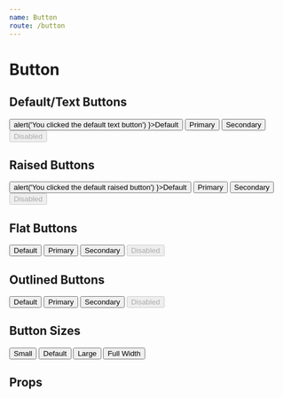 ```yaml
---
name: Button
route: /button
---
```



# Button

## Default/Text Buttons
<Playground>
  <MarginWrapper>
    <Button variant='text' color='default' onClick={ () => alert('You clicked the default text button') }>Default</Button>
    <Button variant='text' color='primary'>Primary</Button>
    <Button variant='text' color='secondary'>Secondary</Button>
    <Button variant='text' color='secondary' disabled>Disabled</Button>
  </MarginWrapper>
</Playground>

## Raised Buttons
<Playground>
  <MarginWrapper>
    <Button variant='raised' color='default' onClick={ () => alert('You clicked the default raised button') }>Default</Button>
    <Button variant='raised' color='primary'>Primary</Button>
    <Button variant='raised' color='secondary'>Secondary</Button>
    <Button variant='raised' color='secondary' disabled>Disabled</Button>
  </MarginWrapper>
</Playground>


## Flat Buttons
<Playground>
  <MarginWrapper>
    <Button variant='flat' color='default'>Default</Button>
    <Button variant='flat' color='primary'>Primary</Button>
    <Button variant='flat' color='secondary'>Secondary</Button>
    <Button variant='flat' color='secondary' disabled>Disabled</Button>
  </MarginWrapper>
</Playground>

## Outlined Buttons
<Playground>
  <MarginWrapper>
    <Button variant='outlined' color='default'>Default</Button>
    <Button variant='outlined' color='primary'>Primary</Button>
    <Button variant='outlined' color='secondary'>Secondary</Button>
    <Button variant='outlined' color='secondary' disabled>Disabled</Button>
  </MarginWrapper>
</Playground>

## Button Sizes
<Playground>
  <MarginWrapper>
    <Button variant='flat' color='primary' size='small'>Small</Button>
    <Button variant='flat' color='primary' size='medium'>Default</Button>
    <Button variant='flat' color='primary' size='large'>Large</Button>
    <Button variant='flat' color='primary' fullwidth>Full Width</Button>
  </MarginWrapper>
</Playground>

## Props
<PropsTable of={Button} />
